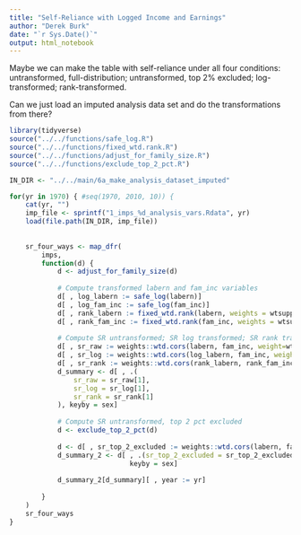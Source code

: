 ```yaml
---
title: "Self-Reliance with Logged Income and Earnings"
author: "Derek Burk"
date: "`r Sys.Date()`"
output: html_notebook
---
```


Maybe we can make the table with self-reliance under all four conditions: untransformed, full-distribution; untransformed, top 2% excluded; log-transformed; rank-transformed.

Can we just load an imputed analysis data set and do the transformations from there?

```r
library(tidyverse)
source("../../functions/safe_log.R")
source("../../functions/fixed_wtd.rank.R")
source("../../functions/adjust_for_family_size.R")
source("../../functions/exclude_top_2_pct.R")

IN_DIR <- "../../main/6a_make_analysis_dataset_imputed"
```



```r
for(yr in 1970) { #seq(1970, 2010, 10)) {
    cat(yr, "")
    imp_file <- sprintf("1_imps_%d_analysis_vars.Rdata", yr)
    load(file.path(IN_DIR, imp_file))
    
    
    sr_four_ways <- map_dfr(
        imps, 
        function(d) {
            d <- adjust_for_family_size(d)
            
            # Compute transformed labern and fam_inc variables
            d[ , log_labern := safe_log(labern)]
            d[ , log_fam_inc := safe_log(fam_inc)]
            d[ , rank_labern := fixed_wtd.rank(labern, weights = wtsupp), by = sex]
            d[ , rank_fam_inc := fixed_wtd.rank(fam_inc, weights = wtsupp), by = sex]
            
            # Compute SR untransformed; SR log transformed; SR rank transformed
            d[ , sr_raw := weights::wtd.cors(labern, fam_inc, weight=wtsupp)[1], by = sex]
            d[ , sr_log := weights::wtd.cors(log_labern, fam_inc, weight=wtsupp)[1], by = sex]
            d[ , sr_rank := weights::wtd.cors(rank_labern, rank_fam_inc, weight=wtsupp)[1], by = sex]
            d_summary <- d[ , .(
                sr_raw = sr_raw[1], 
                sr_log = sr_log[1], 
                sr_rank = sr_rank[1]
            ), keyby = sex]
        
            # Compute SR untransformed, top 2 pct excluded
            d <- exclude_top_2_pct(d)
            
            d <- d[ , sr_top_2_excluded := weights::wtd.cors(labern, fam_inc, weight=wtsupp)[1], by = sex]
            d_summary_2 <- d[ , .(sr_top_2_excluded = sr_top_2_excluded[1]), 
                              keyby = sex]
            
            d_summary_2[d_summary][ , year := yr]
            
        }
    )
    sr_four_ways
}
```

